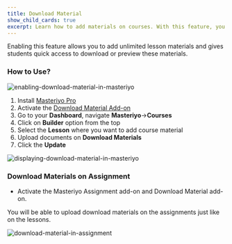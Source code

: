 ```yaml
---
title: Download Material
show_child_cards: true
excerpt: Learn how to add materials on courses. With this feature, you can add unlimited lesson materials and gives students quick access to download or preview these materials.
---
```


Enabling this feature allows you to add unlimited lesson materials and gives students quick access to download or preview these materials.

### How to Use?

![enabling-download-material-in-masteriyo](https://user-images.githubusercontent.com/24367265/195080532-85a1674b-2fd4-4f67-a24e-2886da4b440f.png)

1. Install [Masteriyo Pro](https://docs.masteriyo.com/getting-started/installation#installing-masteriyo-lms-pro-version)
2. Activate the [Download Material Add-on](https://docs.masteriyo.com/getting-started/activate-masteriyo-addons)
3. Go to your **Dashboard**, navigate **Masteriyo**->**Courses**
4. Click on **Builder** option from the top
5. Select the **Lesson** where you want to add course material
6. Upload documents on **Download Materials**
7. Click the **Update**

![displaying-download-material-in-masteriyo](https://user-images.githubusercontent.com/24367265/195080632-656902d7-cdc3-40ad-bb2c-0e403b8bba10.png)

### Download Materials on Assignment

- Activate the Masteriyo Assignment add-on and Download Material add-on.

You will be able to upload download materials on the assignments just like on the lessons.

![download-material-in-assignment](https://github.com/Masteriyo/masteriyo-docs/assets/75772539/0b6d98fa-30f7-402c-9d7e-4ae73e0b0608)
